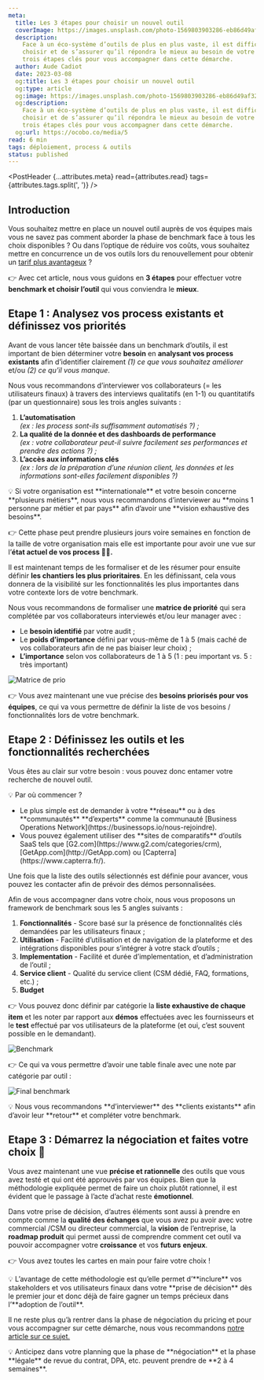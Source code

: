 ```yaml
---
meta:
  title: Les 3 étapes pour choisir un nouvel outil
  coverImage: https://images.unsplash.com/photo-1569803903286-eb86d49af323?&w=1200&h=800&fit=crop
  description:
    Face à un éco-système d’outils de plus en plus vaste, il est difficile de savoir quel outil
    choisir et de s’assurer qu’il répondra le mieux au besoin de votre business. Nous vous proposons
    trois étapes clés pour vous accompagner dans cette démarche.
  author: Aude Cadiot
  date: 2023-03-08
  og:title: Les 3 étapes pour choisir un nouvel outil
  og:type: article
  og:image: https://images.unsplash.com/photo-1569803903286-eb86d49af323?&w=800&h=600&fit=crop
  og:description:
    Face à un éco-système d’outils de plus en plus vaste, il est difficile de savoir quel outil
    choisir et de s’assurer qu’il répondra le mieux au besoin de votre business. Nous vous proposons
    trois étapes clés pour vous accompagner dans cette démarche.
  og:url: https://ocobo.co/media/5
read: 6 min
tags: déploiement, process & outils
status: published
---
```



<PostHeader {...attributes.meta} read={attributes.read} tags={attributes.tags.split(', ')} />

## Introduction

Vous souhaitez mettre en place un nouvel outil auprès de vos équipes mais vous ne savez pas comment
aborder la phase de benchmark face à tous les choix disponibles ? Ou dans l’optique de réduire vos
coûts, vous souhaitez mettre en concurrence un de vos outils lors du renouvellement pour obtenir un
[tarif plus avantageux](https://www.ocobo.co/media/2) ?

👉 Avec cet article, nous vous guidons en **3 étapes** pour effectuer votre **benchmark et choisir
l’outil** qui vous conviendra le **mieux**.

## Etape 1 : Analysez vos process existants et définissez vos priorités

Avant de vous lancer tête baissée dans un benchmark d’outils, il est important de bien déterminer
votre **besoin** en **analysant vos process existants** afin d’identifier clairement _(1) ce que
vous souhaitez améliorer_ et/ou _(2) ce qu’il vous manque_.

Nous vous recommandons d’interviewer vos collaborateurs (= les utilisateurs finaux) à travers des
interviews qualitatifs (en 1-1) ou quantitatifs (par un questionnaire) sous les trois angles
suivants :

1. **L’automatisation**<br /> _(ex : les process sont-ils suffisamment automatisés ?) ;_
2. **La qualité de la donnée et des dashboards de performance**<br /> _(ex : votre collaborateur
   peut-il suivre facilement ses performances et prendre des actions ?) ;_
3. **L’accès aux informations clés**<br /> _(ex : lors de la préparation d’une réunion client, les
   données et les informations sont-elles facilement disponibles ?)_

<Callout variant="blue">
💡 Si votre organisation est **internationale** et votre besoin concerne **plusieurs métiers**, nous vous recommandons d’interviewer au **moins 1 personne par métier et par pays** afin d’avoir une **vision exhaustive des besoins**.

</Callout>

👉 Cette phase peut prendre plusieurs jours voire semaines en fonction de la taille de votre
organisation mais elle est importante pour avoir une vue sur l’**état actuel de vos process 🕵️‍♀️.**

Il est maintenant temps de les formaliser et de les résumer pour ensuite définir **les chantiers les
plus prioritaires**. En les définissant, cela vous donnera de la visibilité sur les fonctionnalités
les plus importantes dans votre contexte lors de votre benchmark.

Nous vous recommandons de formaliser une **matrice de priorité** qui sera complétée par vos
collaborateurs interviewés et/ou leur manager avec :

- Le **besoin identifié** par votre audit ;
- Le **poids d’importance** défini par vous-même de 1 à 5 (mais caché de vos collaborateurs afin de
  ne pas biaiser leur choix) ;
- **L’importance** selon vos collaborateurs de 1 à 5 (1 : peu important vs. 5 : très important)

![Matrice de prio](/posts/5/1.png)

👉 Vous avez maintenant une vue précise des **besoins priorisés pour vos équipes**, ce qui va vous
permettre de définir la liste de vos besoins / fonctionnalités lors de votre benchmark.

## Etape 2 : Définissez les outils et les fonctionnalités recherchées

Vous êtes au clair sur votre besoin : vous pouvez donc entamer votre recherche de nouvel outil.

<Callout variant="blue">
  💡 Par où commencer ?
  <ul>
    <li>
      Le plus simple est de demander à votre **réseau** ou à des **communautés** **d’experts** comme
      la communauté [Business Operations Network](https://businessops.io/nous-rejoindre).
    </li>
    <li>
      Vous pouvez également utiliser des **sites de comparatifs** d’outils SaaS tels que
      [G2.com](https://www.g2.com/categories/crm), [GetApp.com](http://GetApp.com) ou
      [Capterra](https://www.capterra.fr/).
    </li>
  </ul>
</Callout>

Une fois que la liste des outils sélectionnés est définie pour avancer, vous pouvez les contacter
afin de prévoir des démos personnalisées.

Afin de vous accompagner dans votre choix, nous vous proposons un framework de benchmark sous les 5
angles suivants :

1. **Fonctionnalités** - Score basé sur la présence de fonctionnalités clés demandées par les
   utilisateurs finaux ;
2. **Utilisation** - Facilité d’utilisation et de navigation de la plateforme et des intégrations
   disponibles pour s’intégrer à votre stack d’outils ;
3. **Implementation** - Facilité et durée d’implementation, et d’administration de l’outil ;
4. **Service client** - Qualité du service client (CSM dédié, FAQ, formations, etc.) ;
5. **Budget**

👉 Vous pouvez donc définir par catégorie la **liste exhaustive de chaque item** et les noter par
rapport aux **démos** effectuées avec les fournisseurs et le **test** effectué par vos utilisateurs
de la plateforme (et oui, c’est souvent possible en le demandant).

![Benchmark](/posts/5/2.png)

👉 Ce qui va vous permettre d’avoir une table finale avec une note par catégorie par outil :

![Final benchmark](/posts/5/3.png)

<Callout variant="blue">
  💡 Nous vous recommandons **d’interviewer** des **clients existants** afin d’avoir leur **retour**
  et compléter votre benchmark.
</Callout>

## Etape 3 : Démarrez la négociation et faites votre choix 🍾

Vous avez maintenant une vue **précise et rationnelle** des outils que vous avez testé et qui ont
été approuvés par vos équipes. Bien que la méthodologie expliquée permet de faire un choix plutôt
rationnel, il est évident que le passage à l’acte d’achat reste **émotionnel**.

Dans votre prise de décision, d’autres éléments sont aussi à prendre en compte comme la **qualité
des échanges** que vous avez pu avoir avec votre commercial /CSM ou directeur commercial, la
**vision** de l’entreprise, la **roadmap produit** qui permet aussi de comprendre comment cet outil
va pouvoir accompagner votre **croissance** et vos **futurs** **enjeux**.

👉 Vous avez toutes les cartes en main pour faire votre choix !

<Callout variant="blue">
  💡 L’avantage de cette méthodologie est qu’elle permet d’**inclure** vos stakeholders et vos
  utilisateurs finaux dans votre **prise de décision** dès le premier jour et donc déjà de faire
  gagner un temps précieux dans l’**adoption de l’outil**.
</Callout>

Il ne reste plus qu’à rentrer dans la phase de négociation du pricing et pour vous accompagner sur
cette démarche, nous vous recommandons [notre article sur ce sujet.](https://www.ocobo.co/media/2)

<Callout variant="blue">
  💡 Anticipez dans votre planning que la phase de **négociation** et la phase **légale** de revue
  du contrat, DPA, etc. peuvent prendre de **2 à 4 semaines**.
</Callout>
